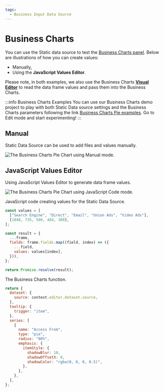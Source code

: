 ```yaml
---
tags:
  - Business Input Data Source
---
```



# Business Charts

You can use the Static data source to test the [Business Charts panel](/plugins/volkovlabs-echarts-panel/). Below are illustrations of how you can create values:

- Manually,
- Using the **JavaScript Values Editor**.

Please note, in both examples, we also use the Business Charts [**Visual Editor**](/plugins/volkovlabs-echarts-panel/visualeditor/) to read the data frame values and pass them into the Business Charts.

:::info Business Charts Examples
You can use our Business Charts demo project to play with both Static Data source settings and the Business Charts parameters following the link [Business Charts Pie examples](https://echarts.volkovlabs.io/d/0b5-q7K4k/pie?orgId=1). Go to Edit mode and start experimenting!
:::

## Manual

Static Data Source can be used to add files and values manually.

<Image
  title="The Business Charts Pie Chart using Manual mode."
  src="/img/plugins/volkovlabs-static-datasource/bi-charts-pie-manual-editor.png"
/>

## JavaScript Values Editor

Using JavaScript Values Editor to generate data frame values.

<Image
  title="The Business Charts Pie Chart using JavaScript Code mode."
  src="/img/plugins/volkovlabs-static-datasource/bi-charts-pie-code-editor.png"
/>

JavaScript code creating values for the Static Data Source.

```javascript
const values = [
  ["Search Engine", "Direct", "Email", "Union Ads", "Video Ads"],
  [1048, 735, 580, 484, 300],
];

const result = {
  ...frame,
  fields: frame.fields.map((field, index) => ({
    ...field,
    values: values[index],
  })),
};

return Promise.resolve(result);
```

The Business Charts function.

```javascript
return {
  dataset: {
    source: context.editor.dataset.source,
  },
  tooltip: {
    trigger: "item",
  },
  series: [
    {
      name: "Access From",
      type: "pie",
      radius: "80%",
      emphasis: {
        itemStyle: {
          shadowBlur: 10,
          shadowOffsetX: 0,
          shadowColor: "rgba(0, 0, 0, 0.5)",
        },
      },
    },
  ],
};
```
